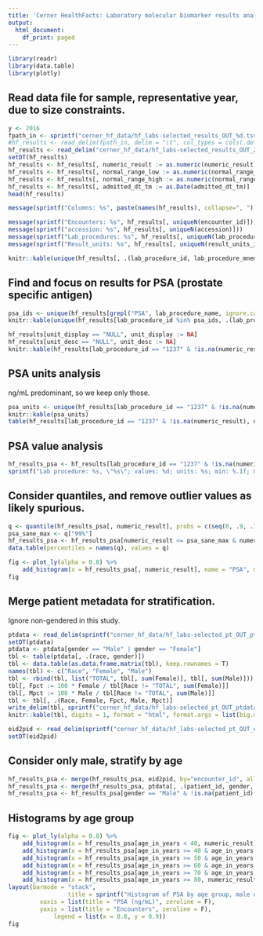 ```yaml
---
title: 'Cerner HealthFacts: Laboratory molecular biomarker results analysis'
output:
  html_document:
    df_print: paged
---
```


```r
library(readr)
library(data.table)
library(plotly)
```

## Read data file for sample, representative year, due to size constraints.

```r
y <- 2016
fpath_in <- sprintf("cerner_hf_data/hf_labs-selected_results_OUT_%d.tsv.gz", y)
#hf_results <- read_delim(fpath_in, delim = "\t", col_types = cols(.default = col_character(), admitted_dt_tm = col_datetime(), numeric_result = col_double(), normal_range_low = col_double(), normal_range_high = col_double()))
hf_results <- read_delim("cerner_hf_data/hf_labs-selected_results_OUT_2016.tsv.gz", delim = "\t", escape_double = FALSE,  trim_ws = TRUE, col_types = cols(encounter_id = col_character()))
setDT(hf_results)
hf_results <- hf_results[, numeric_result := as.numeric(numeric_result)]
hf_results <- hf_results[, normal_range_low := as.numeric(normal_range_low)]
hf_results <- hf_results[, normal_range_high := as.numeric(normal_range_high)]
hf_results <- hf_results[, admitted_dt_tm := as.Date(admitted_dt_tm)]
head(hf_results)
```

```r
message(sprintf("Columns: %s", paste(names(hf_results), collapse=", ")) )
```

```r
message(sprintf("Encounters: %s", hf_results[, uniqueN(encounter_id)]))
message(sprintf("accession: %s", hf_results[, uniqueN(accession)]))
message(sprintf("Lab_procedures: %s", hf_results[, uniqueN(lab_procedure_id)]))
message(sprintf("Result_units: %s", hf_results[, uniqueN(result_units_id)]))
```
```r
knitr::kable(unique(hf_results[, .(lab_procedure_id, lab_procedure_mnemonic, lab_procedure_name)][order(lab_procedure_name)]))
```

## Find and focus on results for PSA (prostate specific antigen)

```r
psa_ids <- unique(hf_results[grepl("PSA", lab_procedure_name, ignore.case=T), lab_procedure_id])
knitr::kable(unique(hf_results[lab_procedure_id %in% psa_ids, .(lab_procedure_id, lab_procedure_mnemonic, lab_procedure_name)]))
```

```r
hf_results[unit_display == "NULL", unit_display := NA]
hf_results[unit_desc == "NULL", unit_desc := NA]
knitr::kable(hf_results[lab_procedure_id == "1237" & !is.na(numeric_result) & !is.na(unit_display), .(lab_procedure_id, lab_procedure_mnemonic, numeric_result, unit_display, unit_desc)][sample(1:1e4, 50)])
```

## PSA units analysis

ng/mL predominant, so we keep only those.

```r
psa_units <- unique(hf_results[lab_procedure_id == "1237" & !is.na(numeric_result), .(unit_display, unit_desc)])
knitr::kable(psa_units)
table(hf_results[lab_procedure_id == "1237" & !is.na(numeric_result), unit_display])
```


## PSA value analysis
```r
hf_results_psa <- hf_results[lab_procedure_id == "1237" & !is.na(numeric_result) & unit_display == "ng/mL"]
sprintf("Lab procedure: %s, \"%s\"; values: %d; units: %s; min: %.1f; max: %.1f", hf_results_psa[, lab_procedure_mnemonic][1], hf_results_psa[, lab_procedure_name][1], hf_results_psa[, .N], unique(hf_results_psa[, unit_display]), min(hf_results_psa[, numeric_result]), max(hf_results_psa[, numeric_result]))
```

## Consider quantiles, and remove outlier values as likely spurious.

```r
q <- quantile(hf_results_psa[, numeric_result], probs = c(seq(0, .9, .1), seq(.91, .99, .01), seq(.991, 1, .001)))
psa_sane_max <- q["99%"]
hf_results_psa <- hf_results_psa[numeric_result <= psa_sane_max & numeric_result > 0]
data.table(percentiles = names(q), values = q)
```

```r
fig <- plot_ly(alpha = 0.8) %>% 
	add_histogram(x = hf_results_psa[, numeric_result], name = "PSA", marker = list(color = "deeppink"))
fig
```

## Merge patient metadata for stratification.

Ignore non-gendered in this study.

```r
ptdata <- read_delim(sprintf("cerner_hf_data/hf_labs-selected_pt_OUT_ptdata_%d.tsv.gz", y), delim = "\t", col_types = cols(.default = col_character(), admitted_year = col_integer(), age_in_years = col_integer()))
setDT(ptdata)
ptdata <- ptdata[gender == "Male" | gender == "Female"]
tbl <- table(ptdata[, .(race, gender)])
tbl <- data.table(as.data.frame.matrix(tbl), keep.rownames = T)
names(tbl) <- c("Race", "Female", "Male")
tbl <- rbind(tbl, list("TOTAL", tbl[, sum(Female)], tbl[, sum(Male)]))
tbl[, Fpct := 100 * Female / tbl[Race != "TOTAL", sum(Female)]]
tbl[, Mpct := 100 * Male / tbl[Race != "TOTAL", sum(Male)]]
tbl <- tbl[, .(Race, Female, Fpct, Male, Mpct)]
write_delim(tbl, sprintf("cerner_hf_data/hf_labs-selected_pt_OUT_ptdata_%d_race-gender-counts-table.tsv", y), delim = "\t")
knitr::kable(tbl, digits = 1, format = "html", format.args = list(big.mark = ","))
```

```r
eid2pid <- read_delim(sprintf("cerner_hf_data/hf_labs-selected_pt_OUT_eid2pid_%d.tsv.gz", y), delim = "\t", col_types = cols(.default = col_character()))
setDT(eid2pid)
```

## Consider only male, stratify by age

```r
hf_results_psa <- merge(hf_results_psa, eid2pid, by="encounter_id", all.x=T, all.y=F)
hf_results_psa <- merge(hf_results_psa, ptdata[, .(patient_id, gender, age_in_years)], by="patient_id", all.x=T, all.y=F)
hf_results_psa <- hf_results_psa[gender == "Male" & !is.na(patient_id) & numeric_result <= 8.0]
```

## Histograms by age group

```r
fig <- plot_ly(alpha = 0.8) %>% 
	add_histogram(x = hf_results_psa[age_in_years < 40, numeric_result], name = "Age<40") %>%
	add_histogram(x = hf_results_psa[age_in_years >= 40 & age_in_years < 50, numeric_result], name = "40<=Age<50") %>%
	add_histogram(x = hf_results_psa[age_in_years >= 50 & age_in_years < 60, numeric_result], name = "50<=Age<60") %>%
	add_histogram(x = hf_results_psa[age_in_years >= 60 & age_in_years < 70, numeric_result], name = "60<=Age<70") %>%
	add_histogram(x = hf_results_psa[age_in_years >= 70 & age_in_years < 80, numeric_result], name = "70<=Age<80") %>%
	add_histogram(x = hf_results_psa[age_in_years >= 80, numeric_result], name = "80<=Age") %>%
layout(barmode = "stack",
				 title = sprintf("Histogram of PSA by age group, male only (year: %d)", y),
         xaxis = list(title = "PSA (ng/mL)", zeroline = F),
         yaxis = list(title = "Encounters", zeroline = F),
			 legend = list(x = 0.8, y = 0.9))
fig
```